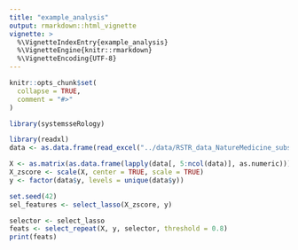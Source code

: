 ```yaml
---
title: "example_analysis"
output: rmarkdown::html_vignette
vignette: >
  %\VignetteIndexEntry{example_analysis}
  %\VignetteEngine{knitr::rmarkdown}
  %\VignetteEncoding{UTF-8}
---
```


```r
knitr::opts_chunk$set(
  collapse = TRUE,
  comment = "#>"
)
```

```r
library(systemsseRology)
```

```r
library(readxl)
data <- as.data.frame(read_excel("../data/RSTR_data_NatureMedicine_subset.xlsx"))

X <- as.matrix(as.data.frame(lapply(data[, 5:ncol(data)], as.numeric)))
X_zscore <- scale(X, center = TRUE, scale = TRUE)
y <- factor(data$y, levels = unique(data$y))
```

```r
set.seed(42)
sel_features <- select_lasso(X_zscore, y)
```

```r
selector <- select_lasso
feats <- select_repeat(X, y, selector, threshold = 0.8)
print(feats)
```

